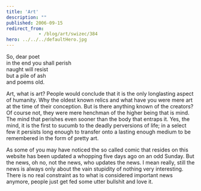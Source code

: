 ```yaml
---
title: 'Art'
description: ""
published: 2006-09-15
redirect_from: 
            - /blog/art/swizec/384
hero: ../../../defaultHero.jpg
---
```


So, dear poet  
in the end you shall perish  
naught will resist  
but a pile of ash  
and poems old.  

Art, what is art? People would conclude that it is the only longlasting aspect of humanity. Why the oldest known relics and what have you were mere art at the time of their conception. But is there anything known of the creators? Of course not, they were mere henchman of the higher being that is mind. The mind that perishes even sooner than the body that entraps it. Yes, the mind, it is the first to sucumb to the deadly perversions of life; in a select few it persists long enough to transfer onto a lasting enough medium to be remembered in the form of pretty art.  

As some of you may have noticed the so called comic that resides on this website has been updated a whopping five days ago on an odd Sunday. But the news, oh no, not the news, who updates the news. I mean really, still the news is always only about the vain stupidity of nothing very interesting. There is no real constraint as to what is considered important news anymore, people just get fed some utter bullshit and love it.

